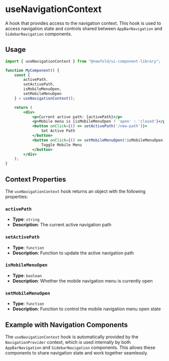
# useNavigationContext

A hook that provides access to the navigation context. This hook is used to access navigation state and controls shared between `AppBarNavigation` and `SidebarNavigation` components.

## Usage

```jsx
import { useNavigationContext } from "@newfold/ui-component-library";

function MyComponent() {
    const { 
        activePath, 
        setActivePath, 
        isMobileMenuOpen, 
        setMobileMenuOpen 
    } = useNavigationContext();

    return (
        <div>
            <p>Current active path: {activePath}</p>
            <p>Mobile menu is {isMobileMenuOpen ? 'open' : 'closed'}</p>
            <button onClick={() => setActivePath('/new-path')}>
                Set Active Path
            </button>
            <button onClick={() => setMobileMenuOpen(!isMobileMenuOpen)}>
                Toggle Mobile Menu
            </button>
        </div>
    );
}
```

## Context Properties

The `useNavigationContext` hook returns an object with the following properties:

### `activePath`
- **Type**: `string`
- **Description**: The current active navigation path

### `setActivePath`
- **Type**: `function`
- **Description**: Function to update the active navigation path

### `isMobileMenuOpen`
- **Type**: `boolean`
- **Description**: Whether the mobile navigation menu is currently open

### `setMobileMenuOpen`
- **Type**: `function`
- **Description**: Function to control the mobile navigation menu open state

## Example with Navigation Components

<NewfoldRoot>
    <AppBarNavigation activePath="/dashboard">
        <AppBarNavigation.AppBar>
            <AppBarNavigation.Item
                label="Dashboard"
                href="/dashboard"
            />
            <AppBarNavigation.Item
                label="Settings"
                href="/settings"
            />
        </AppBarNavigation.AppBar>
    </AppBarNavigation>
</NewfoldRoot>

The `useNavigationContext` hook is automatically provided by the `NavigationProvider` context, which is used internally by both `AppBarNavigation` and `SidebarNavigation` components. This allows these components to share navigation state and work together seamlessly.
